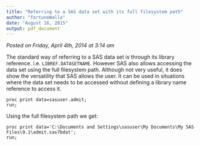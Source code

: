 ```yaml
---
title: "Referring to a SAS data set with its full filesystem path"
author: "fortuneWalla"
date: "August 16, 2015"
output: pdf_document
---
```

*Posted on Friday, April 4th, 2014 at 3:14 am*

The standard way of referring to a SAS data set is through its library reference. i.e. `LIBREF.DATASETNAME`. However SAS also allows accessing the data set using the full filesystem path. Although not very useful, it does show the versatility that SAS allows the user. It can be used in situations where the data set needs to be accessed without defining a library name reference to access it.
```
proc print data=sasuser.admit;
run;
```
Using the full filesystem path we get:
```
proc print data='C:\Documents and Settings\sasuser\My Documents\My SAS Files\9.1\admit.sas7bdat'; 
run;
```
